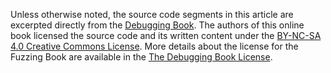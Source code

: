 ::: {.callout-note appearance="minimal" title="Reference" collapse="false"}

Unless otherwise noted, the source code segments in this article are excerpted
directly from the [Debugging Book](https://www.debuggingbook.com/). The authors
of this online book licensed the source code and its written content under the
[BY-NC-SA 4.0 Creative Commons
License](https://creativecommons.org/licenses/by-nc-sa/4.0/). More details
about the license for the Fuzzing Book are available in the [The Debugging Book
License](https://github.com/uds-se/debuggingbook/blob/master/LICENSE.md).

:::
